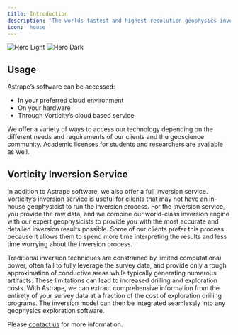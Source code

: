 ```yaml
---
title: Introduction
description: 'The worlds fastest and highest resolution geophysics inversion engine'
icon: 'house'
---
```

<Frame>
<img
  className="block dark:hidden"
  src="/images/example.png"
  alt="Hero Light"
/>
<img
  className="hidden dark:block"
  src="/images/example.png"
  alt="Hero Dark"
/>
</Frame>

## Usage

Astrape’s software can be accessed:
- In your preferred cloud environment
- On your hardware
- Through Vorticity’s cloud based service

We offer a variety of ways to access our technology depending on the different needs and requirements of our clients and the geoscience community. Academic licenses for students and researchers are available as well.

## Vorticity Inversion Service

In addition to Astrape software, we also offer a full inversion service. Vorticity’s inversion service is useful for clients that may not have an in-house geophysicist to run the inversion process. 
For the inversion service, you provide the raw data, and we combine our world-class inversion engine with our expert geophysicists to provide you with the most accurate and detailed inversion results possible. 
Some of our clients prefer this process because it allows them to spend more time interpreting the results and less time worrying about the inversion process.

Traditional inversion techniques are constrained by limited computational power, often fail to fully leverage the survey data, and provide only a rough approximation of conductive areas while typically generating numerous artifacts. 
These limitations can lead to increased drilling and exploration costs. With Astrape, we can extract comprehensive information from the entirety of your survey data at a fraction of the cost of exploration drilling programs. 
The inversion model can then be integrated seamlessly into any geophysics exploration software.

Please [contact us](mailto:astrape@vorticity.xyz) for more information.

